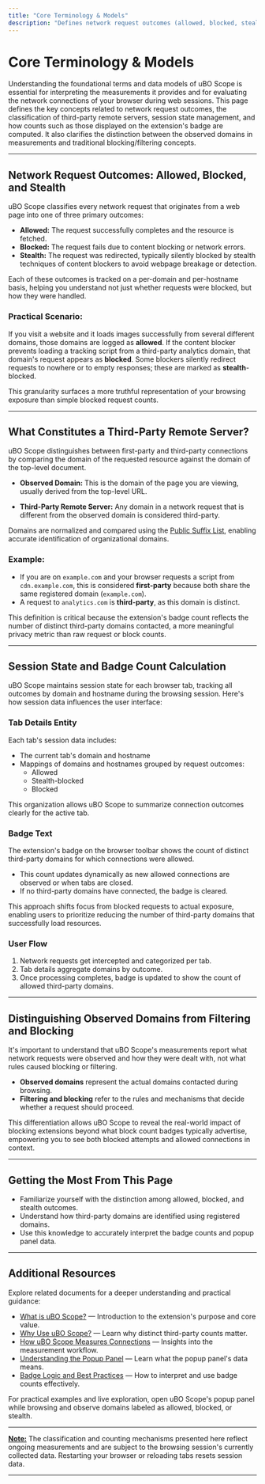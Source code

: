 ```yaml
---
title: "Core Terminology & Models"
description: "Defines network request outcomes (allowed, blocked, stealth), what constitutes a 'third-party remote server', and how session state and badge counts are calculated. Explains the distinction between observed domains and other filtering/blocking concepts."
---
```


# Core Terminology & Models

Understanding the foundational terms and data models of uBO Scope is essential for interpreting the measurements it provides and for evaluating the network connections of your browser during web sessions. This page defines the key concepts related to network request outcomes, the classification of third-party remote servers, session state management, and how counts such as those displayed on the extension's badge are computed. It also clarifies the distinction between the observed domains in measurements and traditional blocking/filtering concepts.

---

## Network Request Outcomes: Allowed, Blocked, and Stealth

uBO Scope classifies every network request that originates from a web page into one of three primary outcomes:

- **Allowed:** The request successfully completes and the resource is fetched.
- **Blocked:** The request fails due to content blocking or network errors.
- **Stealth:** The request was redirected, typically silently blocked by stealth techniques of content blockers to avoid webpage breakage or detection.

Each of these outcomes is tracked on a per-domain and per-hostname basis, helping you understand not just whether requests were blocked, but how they were handled.

### Practical Scenario:
If you visit a website and it loads images successfully from several different domains, those domains are logged as **allowed**. If the content blocker prevents loading a tracking script from a third-party analytics domain, that domain's request appears as **blocked**. Some blockers silently redirect requests to nowhere or to empty responses; these are marked as **stealth**-blocked.

This granularity surfaces a more truthful representation of your browsing exposure than simple blocked request counts.

---

## What Constitutes a Third-Party Remote Server?

uBO Scope distinguishes between first-party and third-party connections by comparing the domain of the requested resource against the domain of the top-level document. 

- **Observed Domain:** This is the domain of the page you are viewing, usually derived from the top-level URL.
  
- **Third-Party Remote Server:** Any domain in a network request that is different from the observed domain is considered third-party.

Domains are normalized and compared using the [Public Suffix List](https://publicsuffix.org/), enabling accurate identification of organizational domains.

### Example:
- If you are on `example.com` and your browser requests a script from `cdn.example.com`, this is considered **first-party** because both share the same registered domain (`example.com`).
- A request to `analytics.com` is **third-party**, as this domain is distinct.

This definition is critical because the extension's badge count reflects the number of distinct third-party domains contacted, a more meaningful privacy metric than raw request or block counts.

---

## Session State and Badge Count Calculation

uBO Scope maintains session state for each browser tab, tracking all outcomes by domain and hostname during the browsing session. Here's how session data influences the user interface:

### Tab Details Entity
Each tab's session data includes:

- The current tab's domain and hostname
- Mappings of domains and hostnames grouped by request outcomes:
  - Allowed
  - Stealth-blocked
  - Blocked

This organization allows uBO Scope to summarize connection outcomes clearly for the active tab.

### Badge Text

The extension's badge on the browser toolbar shows the count of distinct third-party domains for which connections were allowed. 

- This count updates dynamically as new allowed connections are observed or when tabs are closed.
- If no third-party domains have connected, the badge is cleared.

This approach shifts focus from blocked requests to actual exposure, enabling users to prioritize reducing the number of third-party domains that successfully load resources.

### User Flow
1. Network requests get intercepted and categorized per tab.
2. Tab details aggregate domains by outcome.
3. Once processing completes, badge is updated to show the count of allowed third-party domains.

---

## Distinguishing Observed Domains from Filtering and Blocking

It's important to understand that uBO Scope's measurements report what network requests were observed and how they were dealt with, not what rules caused blocking or filtering.

- **Observed domains** represent the actual domains contacted during browsing.
- **Filtering and blocking** refer to the rules and mechanisms that decide whether a request should proceed.

This differentiation allows uBO Scope to reveal the real-world impact of blocking extensions beyond what block count badges typically advertise, empowering you to see both blocked attempts and allowed connections in context.

---

## Getting the Most From This Page

- Familiarize yourself with the distinction among allowed, blocked, and stealth outcomes.
- Understand how third-party domains are identified using registered domains.
- Use this knowledge to accurately interpret the badge counts and popup panel data.

---

## Additional Resources

Explore related documents for a deeper understanding and practical guidance:

- [What is uBO Scope?](../getting-started-core-value/product-what-why) — Introduction to the extension's purpose and core value.
- [Why Use uBO Scope?](../getting-started-core-value/realworld-value) — Learn why distinct third-party counts matter.
- [How uBO Scope Measures Connections](../core-concepts-architecture/measurement-architecture) — Insights into the measurement workflow.
- [Understanding the Popup Panel](../../guides/interpreting-results/understanding-popup) — Learn what the popup panel's data means.
- [Badge Logic and Best Practices](../../guides/interpreting-results/badge-logic-best-practices) — How to interpret and use badge counts effectively.

For practical examples and live exploration, open uBO Scope's popup panel while browsing and observe domains labeled as allowed, blocked, or stealth.

---

<u><b>Note:</b></u> The classification and counting mechanisms presented here reflect ongoing measurements and are subject to the browsing session's currently collected data. Restarting your browser or reloading tabs resets session data.

---